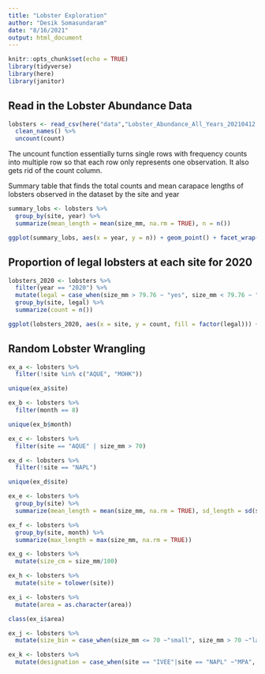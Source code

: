 ```yaml
---
title: "Lobster Exploration"
author: "Desik Somasundaram"
date: "8/16/2021"
output: html_document
---
```


```r
knitr::opts_chunk$set(echo = TRUE)
library(tidyverse)
library(here)
library(janitor)
```

## Read in the Lobster Abundance Data

```r
lobsters <- read_csv(here("data","Lobster_Abundance_All_Years_20210412.csv"), na = c("-99999", "")) %>% 
  clean_names() %>% 
  uncount(count)
```

The uncount function essentially turns single rows with frequency counts into multiple row so that each row only represents one observation. It also gets rid of the count column.

Summary table that finds the total counts and mean carapace lengths of lobsters observed in the dataset by the site and year

```r
summary_lobs <- lobsters %>% 
  group_by(site, year) %>% 
  summarize(mean_length = mean(size_mm, na.rm = TRUE), n = n())

ggplot(summary_lobs, aes(x = year, y = n)) + geom_point() + facet_wrap(~site)

```

## Proportion of legal lobsters at each site for 2020

```r
lobsters_2020 <- lobsters %>% 
  filter(year == "2020") %>% 
  mutate(legal = case_when(size_mm > 79.76 ~ "yes", size_mm < 79.76 ~ "no")) %>% 
  group_by(site, legal) %>% 
  summarize(count = n())

ggplot(lobsters_2020, aes(x = site, y = count, fill = factor(legal))) + geom_col(position = "fill")

```

## Random Lobster Wrangling

```r
ex_a <- lobsters %>% 
  filter(!site %in% c("AQUE", "MOHK"))

unique(ex_a$site)
```
```r
ex_b <- lobsters %>% 
  filter(month == 8)

unique(ex_b$month)
```
```r
ex_c <- lobsters %>% 
  filter(site == "AQUE" | size_mm > 70)
```

```r
ex_d <- lobsters %>% 
  filter(!site == "NAPL")

unique(ex_d$site)
```
```r
ex_e <- lobsters %>% 
  group_by(site) %>% 
  summarize(mean_length = mean(size_mm, na.rm = TRUE), sd_length = sd(size_mm, na.rm = TRUE))
```


```r
ex_f <- lobsters %>% 
  group_by(site, month) %>% 
  summarize(max_length = max(size_mm, na.rm = TRUE))
```

```r
ex_g <- lobsters %>% 
  mutate(size_cm = size_mm/100)
```

```r
ex_h <- lobsters %>% 
  mutate(site = tolower(site))
```

```r
ex_i <- lobsters %>% 
  mutate(area = as.character(area))

class(ex_i$area)

```
```r
ex_j <- lobsters %>% 
  mutate(size_bin = case_when(size_mm <= 70 ~"small", size_mm > 70 ~"large"))
```

```r
ex_k <- lobsters %>% 
  mutate(designation = case_when(site == "IVEE"|site == "NAPL" ~"MPA", TRUE ~"not MPA"))
```


